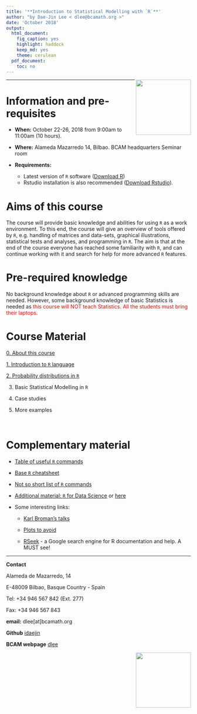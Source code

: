 ```yaml
---
title: '**Introduction to Statistical Modelling with `R`**'
author: "by Dae-Jin Lee < dlee@bcamath.org >"
date: 'October 2018'
output:
  html_document:
    fig_caption: yes
    highlight: haddock
    keep_md: yes
    theme: cerulean
  pdf_document:
    toc: no
---
```

<img src="http://www.bcamath.org/public_images/logo_bcam.jpg" style="width: 150px;" align="right">

----------------------------

# Information and pre-requisites

* **When:** October 22-26, 2018 from 9:00am to 11:00am (10 hours). 
* **Where:** Alameda Mazarredo 14, Bilbao. BCAM headquarters Seminar room
* **Requirements:**

    * Latest version of `R` software (<a href="https://www.r-project.org" target="_blank">Download R</a>)
    * Rstudio installation is also recommended (<a href="https://www.rstudio.com" target="_blank">Download Rstudio</a>).

# Aims of this course

The course will provide basic knowledge and abilities for using `R` as a work environment. To this end, the course will give an overview of tools offered by `R`, e.g. handling of matrices and data-sets, graphical illustrations, statistical tests and analyses, and programming in `R`. The aim is that at the end of the course everyone has reached some familiarity with `R`, and can continue working with it and search for help for more advanced `R` features.

# Pre-required knowledge

No background knowledge about `R` or advanced programming skills are needed. However, some background knowledge of basic Statistics is needed as <span style="color:red">this course will NOT teach Statistics.</span>  <span style="color:red">All the students must bring their laptops.</span>


# Course Material

  <a href="http://idaejin.github.io/courses/R/2018/Ch0.html" target="_blank">0. About this course</a>
  
  <a href="http://idaejin.github.io/courses/R/2018/Ch1.html" target="_blank">1. Introduction to `R` language</a>

  <!-- <a href="http://idaejin.github.io/courses/R/2018/basicdatanalysis.html" target="_blank">2. Basic data analysis and plotting in `R`</a> -->

  <!-- <a href="http://idaejin.github.io/courses/R/2018/Ch2a.html" target="_blank">3. Analyzing data in  `R`</a> -->

  <!-- <a href="http://idaejin.github.io/coxurses/R/2018/Ch2.html" target="_blank">2. Introduction to basic programming in `R`</a> -->

  <a href="http://idaejin.github.io/coxurses/R/2018/probabilitydistr.html" target="_blank">2. Probability distributions in `R`</a>
  
  3. Basic Statistical Modelling in `R`
  
  4. Case studies
  
  5. More examples
  

  &nbsp;
  
<!-- **Extra.** Case studies and examples: -->

<!--   * [The German Credit data set](http://idaejin.github.io/bcam-courses/R/2017/GermanCreditData.R) contains observations on 30 variables for 1000 past applicants for credit. Each applicant was rated as “good credit” (700 cases) or “bad credit” (300 cases). -->

<!--   * [Boston Housing data](http://www.cs.toronto.edu/~delve/data/boston/bostonDetail.html) contains information collected by the U.S Census Service concerning housing in the area of Boston Mass. Load `library(MASS)` and `data("Boston")`, see `?Boston` for details. -->

<!--   * [Wine data](https://archive.ics.uci.edu/ml/datasets/wine) is the result of a chemical analysis of wines grown in the same region in Italy but derived from three different cultivars. The analysis determined the quantities of 13 constituents found in each of the three types of wines. Load `library(rattle)` and `data(wine)`, see `?wine` for details. -->

# Complementary material

  * [Table of useful `R` commands](https://www.calvin.edu/~scofield/courses/m143/materials/RcmdsFromClass.pdf)
  
  * [Base `R` cheatsheet](https://www.rstudio.com/wp-content/uploads/2016/10/r-cheat-sheet-3.pdf)
  
  * [Not so short list of `R` commands](http://www.webpages.uidaho.edu/~stevel/251/comR.pdf)

  * [Additional material: `R` for Data Science](http://r4ds.had.co.nz/) or [here](http://courses.had.co.nz/)

  * Some interesting links:
  
      + [Karl Broman's talks](http://kbroman.org/pages/talks.html)
      
      + [Plots to avoid](http://genomicsclass.github.io/book/pages/plots_to_avoid.html)
      
      + [RSeek](http://rseek.org/) - a Google search engine for R documentation and help. A MUST see!
      

-----------------------------------------------------

**Contact**

Alameda de Mazarredo, 14

E-48009 Bilbao, Basque Country - Spain

Tel: +34 946 567 842 (Ext. 277)

Fax: +34 946 567 843

**email:** dlee[at]bcamath.org

**Github** [idaejin](https://github.com/idaejin/)

**BCAM webpage** [dlee](http://www.bcamath.org/en/people/dlee)

<img src="http://www.bcamath.org/public_images/logo_bcam.jpg" style="width: 150px;" align="right">


